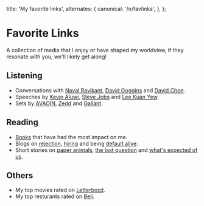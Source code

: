 
  title: 'My favorite links',
  alternates: {
    canonical: '/n/favlinks',
  },
};

# Favorite Links

<AnimatedName />

A collection of media that I enjoy or have shaped my worldview, if they resonate with you, we'll likely get along!

## Listening

- Conversations with [Naval Ravikant](https://www.youtube.com/watch?v=mGY2To_HW98), [David Goggins](https://www.youtube.com/watch?v=azROJC2YJ4g) and [David Choe](https://www.youtube.com/watch?v=j7T6__UbhBI).
- Speeches by [Kevin Aluwi](https://www.youtube.com/watch?v=UYOwweziqGI), [Steve Jobs](https://www.youtube.com/watch?v=UF8uR6Z6KLc) and [Lee Kuan Yew](https://www.youtube.com/watch?v=-BKcM6ijNAw).
- Sets by [AVAOIN](https://www.youtube.com/watch?v=vtUYcliutVU), [Zedd](https://www.youtube.com/watch?v=T5skvDbEB7s) and [Gallant](https://www.youtube.com/watch?v=xkFN9rJryPw).

## Reading

- [Books](https://www.goodreads.com/review/list/93017514-wilson?shelf=most-impactful&view=covers) that have had the most impact on me.
- Blogs on [rejection](https://medium.com/@bchesky/7-rejections-7d894cbaa084), [hiring](https://alexw.substack.com/p/hire) and being [default alive](https://paulgraham.com/aord.html).
- Short stories on [paper animals](https://static1.squarespace.com/static/5838a24729687f08e0321a15/t/5bf2bdfa562fa782871c6252/1542635003373/The-Paper-Menagerie+by+Ken+Liu.pdf), [the last question](https://users.ece.cmu.edu/~gamvrosi/thelastq.html) and [what's expected of us](https://www.nature.com/articles/436150a).

## Others

- My top movies rated on [Letterboxd](https://letterboxd.com/wilsonlimset/films/by/entry-rating/).
- My top resturants rated on [Beli](https://app.beliapp.com/lists/wilsonlimset).
